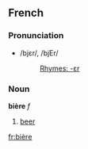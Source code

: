 ==French==
===Pronunciation===
*/bjɛr/, /bjEr/
*:[[Rhymes:French:-ɛr|Rhymes: -ɛr]]

===Noun===
'''bière''' ''f''

# [[beer]]
[[fr:bière]]